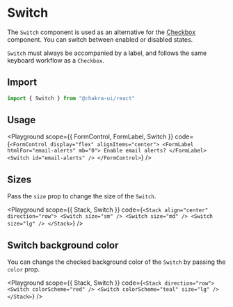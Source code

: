 

#  Switch

The `Switch` component is used as an alternative for the
[Checkbox](/docs/form/checkbox) component. You can switch between enabled or
disabled states.





`Switch` must always be accompanied by a label, and follows the same keyboard
workflow as a `Checkbox`.

## Import

```js
import { Switch } from "@chakra-ui/react"
```

## Usage

<Playground
scope={{ FormControl, FormLabel, Switch }}
code={`
<FormControl display="flex" alignItems="center">
  <FormLabel htmlFor="email-alerts" mb="0">
    Enable email alerts?
  </FormLabel>
  <Switch id="email-alerts" />
</FormControl>
`}
/>

## Sizes

Pass the `size` prop to change the size of the `Switch`.

<Playground
scope={{ Stack, Switch }}
code={`
<Stack align="center" direction="row">
  <Switch size="sm" />
  <Switch size="md" />
  <Switch size="lg" />
</Stack>
`}
/>

## Switch background color

You can change the checked background color of the `Switch` by passing the
`color` prop.

<Playground
scope={{ Stack, Switch }}
code={`
<Stack direction="row">
  <Switch colorScheme="red" />
  <Switch colorScheme="teal" size="lg" />
</Stack>
`}
/>